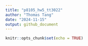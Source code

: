 ```yaml
---
title: "p8105_hw5_tt3022"
author: "Thomas Tang"
date: "2024-11-15"
output: github_document
---
```


```r
knitr::opts_chunk$set(echo = TRUE)
```

